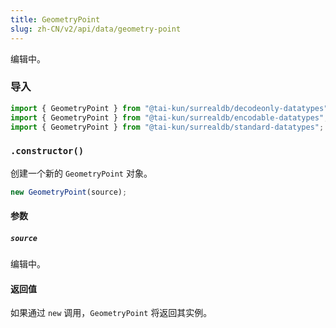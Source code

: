 ```yaml
---
title: GeometryPoint
slug: zh-CN/v2/api/data/geometry-point
---
```



编辑中。

### 导入

```ts
import { GeometryPoint } from "@tai-kun/surrealdb/decodeonly-datatypes";
import { GeometryPoint } from "@tai-kun/surrealdb/encodable-datatypes";
import { GeometryPoint } from "@tai-kun/surrealdb/standard-datatypes";
```

### `.constructor()`

创建一个新的 `GeometryPoint` 对象。

```ts
new GeometryPoint(source);
```

#### 参数

##### `source`

编辑中。

#### 返回值

如果通过 `new` 调用，`GeometryPoint` 将返回其实例。
